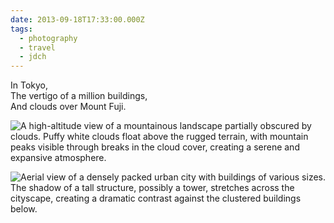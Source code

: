 ```yaml
---
date: 2013-09-18T17:33:00.000Z
tags:
  - photography
  - travel
  - jdch
---
```

In Tokyo,<br/>
The vertigo of a million buildings,<br/>
And clouds over Mount Fuji.

![A high-altitude view of a mountainous landscape partially obscured by clouds. Puffy white clouds float above the rugged terrain, with mountain peaks visible through breaks in the cloud cover, creating a serene and expansive atmosphere.](../../assets/photos/20130921-IMG_1165.jpg)

![Aerial view of a densely packed urban city with buildings of various sizes. The shadow of a tall structure, possibly a tower, stretches across the cityscape, creating a dramatic contrast against the clustered buildings below.](../../assets/photos/20130918-IMG_0081.jpg)